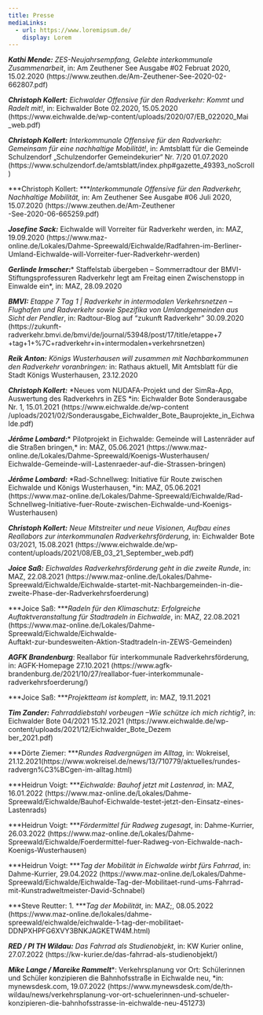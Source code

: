 ```yaml
---
title: Presse
mediaLinks:
  - url: https://www.loremipsum.de/
    display: Lorem
---
```

***Kathi Mende:*** *ZES-Neujahrsempfang, Gelebte interkommunale Zusammenarbeit*, in: Am Zeuthener See Ausgabe #02 Februat 2020, 15.02.2020 (https\://www\.zeuthen.de/Am-Zeuthener-See-2020-02-\
662807.pdf)

***Christoph Kollert:*** *Eichwalder Offensive für den Radverkehr: Kommt und Radelt mit!*, in: Eichwalder Bote 02.2020, 15.05.2020 (https\://www\.eichwalde.de/wp-content/uploads/2020/07/EB\_022020\_Mai\
\_web.pdf)

***Christoph Kollert:*** *Interkommunale Offensive für den Radverkehr: Gemeinsam für eine nachhaltige Mobilität!*, in: Amtsblatt für die Gemeinde Schulzendorf „Schulzendorfer Gemeindekurier“ Nr. 7/20 01.07.2020 (https\://www\.schulzendorf.de/amtsblatt/index.php#gazette\_49393\_noScroll)

***Christoph Kollert: ****Interkommunale Offensive für den Radverkehr, Nachhaltige Mobilität,* in: Am Zeuthener See Ausgabe #06 Juli 2020, 15.07.2020 (https\://www\.zeuthen.de/Am-Zeuthener\
-See-2020-06-665259.pdf)

***Josefine Sack:*** Eichwalde will Vorreiter für Radverkehr werden, in: MAZ, 19.09.2020 (https\://www\.maz-\
online.de/Lokales/Dahme-Spreewald/Eichwalde/Radfahren-im-Berliner-Umland-Eichwalde-will-Vorreiter-fuer-Radverkehr-werden)

***Gerlinde Irmscher:**** Staffelstab übergeben – Sommerradtour der BMVI-Stiftungsprofessuren Radverkehr legt am Freitag einen Zwischenstopp in Einwalde ein*, in: MAZ, 28.09.2020

***BMVI:*** *Etappe 7 Tag 1 | Radverkehr in intermodalen Verkehrsnetzen – Flughafen und Radverkehr sowie Spezifika von Umlandgemeinden aus Sicht der Pendler*, in: Radtour-Blog auf “zukunft Radverkehr” 30.09.2020 (https\://zukunft-radverkehr.bmvi.de/bmvi/de/journal/53948/post/17/title/etappe+7\
+tag+1+%7C+radverkehr+in+intermodalen+verkehrsnetzen)

***Reik Anton:*** *Königs Wusterhausen will zusammen mit Nachbarkommunen den Radverkehr voranbringen:* in: Rathaus aktuell, Mit Amtsblatt für die Stadt Königs Wusterhausen, 23.12.2020

***Christoph Kollert:*** *Neues vom NUDAFA-Projekt und der SimRa-App, Auswertung des Radverkehrs in ZES *in: Eichwalder Bote Sonderausgabe Nr. 1, 15.01.2021 (https\://www\.eichwalde.de/wp-content\
/uploads/2021/02/Sonderausgabe\_Eichwalder\_Bote\_Bauprojekte\_in\_Eichwalde.pdf)

***Jérôme Lombard:**** Pilotprojekt in Eichwalde: Gemeinde will Lastenräder auf die Straßen bringen,* in: MAZ, 05.06.2021 (https\://www\.maz-online.de/Lokales/Dahme-Spreewald/Koenigs-Wusterhausen/\
Eichwalde-Gemeinde-will-Lastenraeder-auf-die-Strassen-bringen)

***Jérôme Lombard:*** *Rad-Schnellweg: Initiative für Route zwischen Eichwalde und Königs Wusterhausen, *in: MAZ, 05.06.2021 (https\://www\.maz-online.de/Lokales/Dahme-Spreewald/Eichwalde/Rad-\
Schnellweg-Initiative-fuer-Route-zwischen-Eichwalde-und-Koenigs-Wusterhausen)

***Christoph Kollert:*** *Neue Mitstreiter und neue Visionen, Aufbau eines Reallabors zur interkommunalen Radverkehrsförderung*, in: Eichwalder Bote 03/2021, 15.08.2021 (https\://www\.eichwalde.de/wp-\
content/uploads/2021/08/EB\_03\_21\_September\_web.pdf)

***Joice Saß:*** *Eichwaldes Radverkehrsförderung geht in die zweite Runde*, in: MAZ, 22.08.2021 (https\://www\.maz-online.de/Lokales/Dahme-Spreewald/Eichwalde/Eichwalde-startet-mit-Nachbargemeinden-in-die-zweite-Phase-der-Radverkehrsfoerderung)

***Joice Saß: ****Radeln für den Klimaschutz: Erfolgreiche Auftaktveranstaltung für Stadtradeln in Eichwalde*, in: MAZ, 22.08.2021 (https\://www\.maz-online.de/Lokales/Dahme-Spreewald/Eichwalde/Eichwalde-\
Auftakt-zur-bundesweiten-Aktion-Stadtradeln-in-ZEWS-Gemeinden)

***AGFK Brandenburg***: Reallabor für interkommunale Radverkehrsförderung, in: AGFK-Homepage 27.10.2021 (https\://www\.agfk-brandenburg.de/2021/10/27/reallabor-fuer-interkommunale-radverkehrsfoerderung/)

***Joice Saß: ****Projektteam ist komplett*, in: MAZ, 19.11.2021

***Tim Zander:*** *Fahrraddiebstahl vorbeugen –Wie schütze ich mich richtig?*, in: Eichwalder Bote 04/2021 15.12.2021 (https\://www\.eichwalde.de/wp-content/uploads/2021/12/Eichwalder\_Bote\_Dezem\
ber\_2021.pdf)

***Dörte Ziemer: ****Rundes Radvergnügen im Alltag*, in: Wokreisel, 21.12.2021(https\://www\.wokreisel.de/news/13/710779/aktuelles/rundes-radvergn%C3%BCgen-im-alltag.html)

***Heidrun Voigt: ****Eichwalde: Bauhof jetzt mit Lastenrad*, in: MAZ, 16.01.2022 (https\://www\.maz-online.de/Lokales/Dahme-Spreewald/Eichwalde/Bauhof-Eichwalde-testet-jetzt-den-Einsatz-eines-Lastenrads)

***Heidrun Voigt: ****Fördermittel für Radweg zugesagt*, in: Dahme-Kurrier, 26.03.2022 (https\://www\.maz-online.de/Lokales/Dahme-Spreewald/Eichwalde/Foerdermittel-fuer-Radweg-von-Eichwalde-nach-Koenigs-Wusterhausen)

***Heidrun Voigt: ****Tag der Mobilität in Eichwalde wirbt fürs Fahrrad*, in: Dahme-Kurrier, 29.04.2022 (https\://www\.maz-online.de/Lokales/Dahme-Spreewald/Eichwalde/Eichwalde-Tag-der-Mobilitaet-rund-ums-Fahrrad-mit-Kunstradweltmeister-David-Schnabel)

***Steve Reutter: 1. ****Tag der Mobilität*, in: MAZ;, 08.05.2022 (https\://www\.maz-online.de/lokales/dahme-spreewald/eichwalde/eichwalde-1-tag-der-mobilitaet-DDNPXHPFG6XVY3BNKJAGKETW4M.html)

***RED / PI TH Wildau:*** *Das Fahrrad als Studienobjekt*, in: KW Kurier online, 27.07.2022 (https\://kw-kurier.de/das-fahrrad-als-studienobjekt/)

***Mike Lange / Mareike Rammelt****: Verkehrsplanung vor Ort: Schülerinnen und Schüler konzipieren die Bahnhofsstraße in Eichwalde neu, *in: mynewsdesk.com, 19.07.2022 (https\://www\.mynewsdesk.com/de/th-wildau/news/verkehrsplanung-vor-ort-schuelerinnen-und-schueler-konzipieren-die-bahnhofsstrasse-in-eichwalde-neu-451273)
